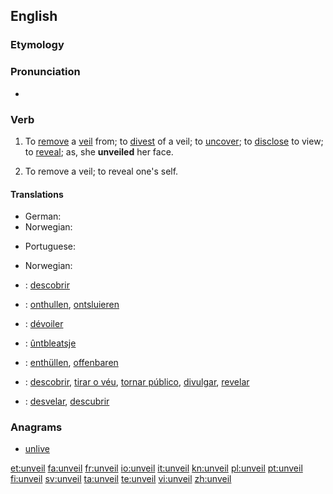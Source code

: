 ==English==

===Etymology===
{{prefix|un|veil}}

===Pronunciation===
* {{rhymes|eɪl}}

===Verb===
{{en-verb}}

# {{transitive}} To [[remove]] a [[veil]] from; to [[divest]] of a veil; to [[uncover]]; to [[disclose]] to view; to [[reveal]]; as, she '''unveiled''' her face.
# {{intransitive}} To remove a veil; to reveal one's self.

====Translations====
{{trans-top|to uncover}}
* German: {{t+|de|enthüllen}}
* Norwegian: {{t|no|avdekke}}
{{trans-mid}}
* Portuguese: {{t+|pt|revelar}}
{{trans-bottom}}

{{trans-top|to reveal one's self}}
{{trans-mid}}
* Norwegian: {{t|no|blottstille}}
{{trans-bottom}}

{{checktrans-top}}
* {{ttbc|Catalan}}: [[descobrir]]
* {{ttbc|Dutch}}: [[onthullen]], [[ontsluieren]]
* {{ttbc|French}}: [[dévoiler]]
* {{ttbc|West Frisian}}: [[ûntbleatsje]]
{{trans-mid}}
* {{ttbc|German}}: [[enthüllen]], [[offenbaren]]
* {{ttbc|Portuguese}}: [[descobrir]], [[tirar o véu]], [[tornar público]], [[divulgar]], [[revelar]]
* {{ttbc|Spanish}}: [[desvelar]], [[descubrir]]
{{trans-bottom}}

===Anagrams===
* [[unlive#English|unlive]]

[[et:unveil]]
[[fa:unveil]]
[[fr:unveil]]
[[io:unveil]]
[[it:unveil]]
[[kn:unveil]]
[[pl:unveil]]
[[pt:unveil]]
[[fi:unveil]]
[[sv:unveil]]
[[ta:unveil]]
[[te:unveil]]
[[vi:unveil]]
[[zh:unveil]]